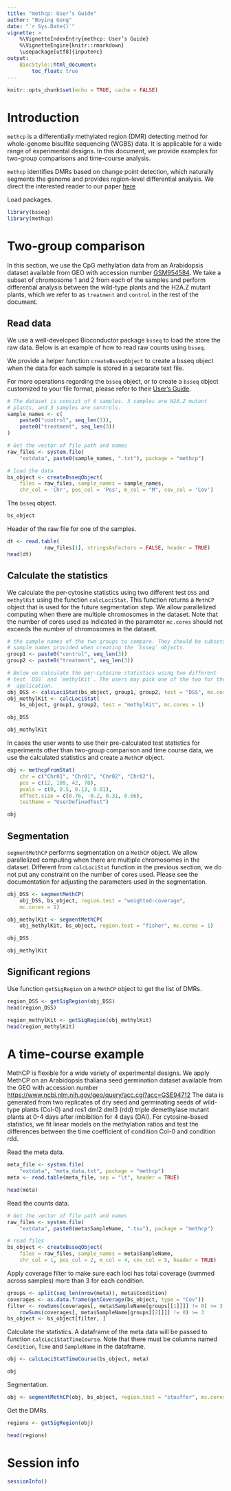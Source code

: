 ```yaml
---
title: "methcp: User’s Guide"
author: "Boying Gong"
date: "`r Sys.Date()`"
vignette: >
    %\VignetteIndexEntry{methcp: User’s Guide}
    %\VignetteEngine{knitr::rmarkdown}
    \usepackage[utf8]{inputenc}
output: 
    BiocStyle::html_document:
        toc_float: true
---
```


```r
knitr::opts_chunk$set(echo = TRUE, cache = FALSE)
```

# Introduction

`methcp` is a differentially methylated region 
(DMR) detecting method for whole-genome bisulfite sequencing (WGBS) 
data. It is applicable for a wide range of experimental designs.
In this document, we provide examples for two-group comparisons and 
time-course analysis.  

`methcp` identifies DMRs based on change point detection, which 
naturally segments the genome and provides region-level 
differential analysis. We direct the interested reader to our paper
[here](https://link.springer.com/chapter/10.1007/978-3-030-17083-7_5)

Load packages. 

```r
library(bsseq)
library(methcp)
```

# Two-group comparison

In this section, we use the CpG methylation data from an Arabidopsis dataset 
available from GEO with accession number
[GSM954584](https://www.ncbi.nlm.nih.gov/geo/query/acc.cgi?acc=GSM954584). We 
take a subset of chromosome 1 and 2 from each of the samples and perform 
differential analysis between the wild-type plants and the H2A.Z mutant 
plants, which we refer to as `treatment` and `control` in the rest of 
the document. 

## Read data

We use a well-developed Bioconductor package `bsseq` to load the store the raw 
data. Below is an example of how to read raw counts using `bsseq`. 

We provide a helper function `createBsseqObject` to create a bsseq object
when the data for each sample is stored in a separate text file. 

For more operations regarding the `bsseq` object, or to create a `bsseq` 
object customized to your file format, please refer to their 
[User's Guide](http://bioconductor.org/packages/release/bioc/html/bsseq.html). 

```r
# The dataset is consist of 6 samples. 3 samples are H2A.Z mutant 
# plants, and 3 samples are controls.
sample_names <- c(
    paste0("control", seq_len(3)), 
    paste0("treatment", seq_len(3))
)

# Get the vector of file path and names 
raw_files <- system.file(
    "extdata", paste0(sample_names, ".txt"), package = "methcp")

# load the data
bs_object <- createBsseqObject(
    files = raw_files, sample_names = sample_names, 
    chr_col = 'Chr', pos_col = 'Pos', m_col = "M", cov_col = 'Cov')
```

The `bsseq` object.

```r
bs_object
```

Header of the raw file for one of the samples.

```r
dt <- read.table(
            raw_files[1], stringsAsFactors = FALSE, header = TRUE)
head(dt)
```

## Calculate the statistics

We calculate the per-cytosine statistics using two different test `DSS` and 
`methylKit` using the function `calcLociStat`. This function returns a 
`MethCP` object that is used for the future segmentation step. We allow 
parallelized computing when there are multiple chromosomes in the dataset. 
Note that the number of cores used as indicated in the parameter `mc.cores` 
should not exceeds the number of chromosomes in the dataset.

```r
# the sample names of the two groups to compare. They should be subsets of the 
# sample names provided when creating the `bsseq` objects.
group1 <- paste0("control", seq_len(3))
group2 <- paste0("treatment", seq_len(3))

# Below we calculate the per-cytosine statistics using two different 
# test `DSS` and `methylKit`. The users may pick one of the two for their
#  application.
obj_DSS <- calcLociStat(bs_object, group1, group2, test = "DSS", mc.cores = 1)
obj_methylKit <- calcLociStat(
    bs_object, group1, group2, test = "methylKit", mc.cores = 1)
```

```r
obj_DSS
```

```r
obj_methylKit
```

In cases the user wants to use their pre-calculated test statistics for 
experiments other than two-group comparison and time course data, we use the 
calculated statistics and create a `MethCP` object.

```r
obj <- methcpFromStat(
    chr = c("Chr01", "Chr01", "Chr02", "Chr02"), 
    pos = c(12, 109, 42, 78), 
    pvals = c(0, 0.5, 0.13, 0.01), 
    effect.size = c(0.76, -0.2, 0.31, 0.66), 
    testName = "UserDefinedTest")
```

```r
obj
```

## Segmentation

`segmentMethCP` performs segmentation on a `MethCP` object. We allow 
parallelized computing when there are multiple chromosomes in the dataset. 
Different from `calcLociStat` function in the previous section, we do not put 
any constraint on the number of cores used. Please see the documentation for 
adjusting the parameters used in the segmentation.

```r
obj_DSS <- segmentMethCP(
    obj_DSS, bs_object, region.test = "weighted-coverage", 
    mc.cores = 1)

obj_methylKit <- segmentMethCP(
    obj_methylKit, bs_object, region.test = "fisher", mc.cores = 1)
```

```r
obj_DSS
```

```r
obj_methylKit
```

## Significant regions

Use function `getSigRegion` on a `MethCP` object to get the list of DMRs.

```r
region_DSS <- getSigRegion(obj_DSS)
head(region_DSS)
```

```r
region_methylKit <- getSigRegion(obj_methylKit)
head(region_methylKit)
```

# A time-course example

MethCP is flexible for a wide variety of experimental designs. We apply MethCP 
on an Arabidopsis thaliana seed germination dataset available from the GEO 
with accession number 
[https://www.ncbi.nlm.nih.gov/geo/query/acc.cgi?acc=GSE94712](GSE94712) 
The data is generated from two replicates of dry seed and germinating seeds of 
wild-type plants (Col-0) and ros1 dml2 dml3 (rdd) triple demethylase mutant 
plants at 0-4 days after imbibition for 4 days (DAI). For cytosine-based 
statistics, we fit linear models on the methylation ratios and test the 
differences between the time coefficient of condition Col-0 and condition rdd.

Read the meta data.

```r
meta_file <- system.file(
    "extdata", "meta_data.txt", package = "methcp")
meta <- read.table(meta_file, sep = "\t", header = TRUE)

head(meta)
```

Read the counts data.

```r
# Get the vector of file path and names 
raw_files <- system.file(
    "extdata", paste0(meta$SampleName, ".tsv"), package = "methcp")

# read files
bs_object <- createBsseqObject(
    files = raw_files, sample_names = meta$SampleName, 
    chr_col = 1, pos_col = 2, m_col = 4, cov_col = 5, header = TRUE)
```

Apply coverage filter to make sure each loci has total coverage (summed across 
samples) more than 3 for each condition.

```r
groups <- split(seq_len(nrow(meta)), meta$Condition)
coverages <- as.data.frame(getCoverage(bs_object, type = "Cov"))
filter <- rowSums(coverages[, meta$SampleName[groups[[1]]]] != 0) >= 3 &
    rowSums(coverages[, meta$SampleName[groups[[2]]]] != 0) >= 3
bs_object <- bs_object[filter, ]
```

Calculate the statistics. A dataframe of the meta data will be passed to 
function `calcLociStatTimeCourse`. Note that there must be columns named 
`Condition`, `Time` and `SampleName` in the dataframe.

```r
obj <- calcLociStatTimeCourse(bs_object, meta)
```

```r
obj
```

Segmentation.

```r
obj <- segmentMethCP(obj, bs_object, region.test = "stouffer", mc.cores = 1)
```

Get the DMRs.

```r
regions <- getSigRegion(obj)
```

```r
head(regions)
```


# Session info

```r
sessionInfo() 
```
